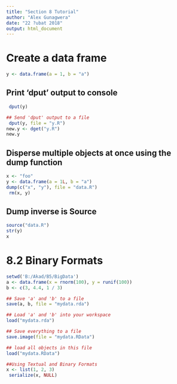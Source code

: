 ```yaml
---
title: "Section 8 Tutorial"
author: "Alex Gunagwera"
date: "22 ?ubat 2018"
output: html_document
---
```


# Create a data frame
```r

y <- data.frame(a = 1, b = "a")
```
## Print 'dput' output to console

```r
 dput(y)
```

```r
## Send 'dput' output to a file
 dput(y, file = "y.R")
new.y <- dget("y.R")
new.y
```

## Disperse multiple objects at once using the dump function
```r
x <- "foo"
y <- data.frame(a = 1L, b = "a")
dump(c("x", "y"), file = "data.R")
 rm(x, y)
```
 
## Dump inverse is Source
```r
source("data.R")
str(y)
x
```

# 8.2 Binary Formats
```R
setwd('B:/Akad/B5/BigData')
a <- data.frame(x = rnorm(100), y = runif(100))
b <- c(3, 4.4, 1 / 3)

## Save 'a' and 'b' to a file
save(a, b, file = "mydata.rda")

## Load 'a' and 'b' into your workspace
load("mydata.rda")

## Save everything to a file
save.image(file = "mydata.RData")

## load all objects in this file
load("mydata.RData")

##Using Textual and Binary Formats
x <- list(1, 2, 3)
 serialize(x, NULL)
```


